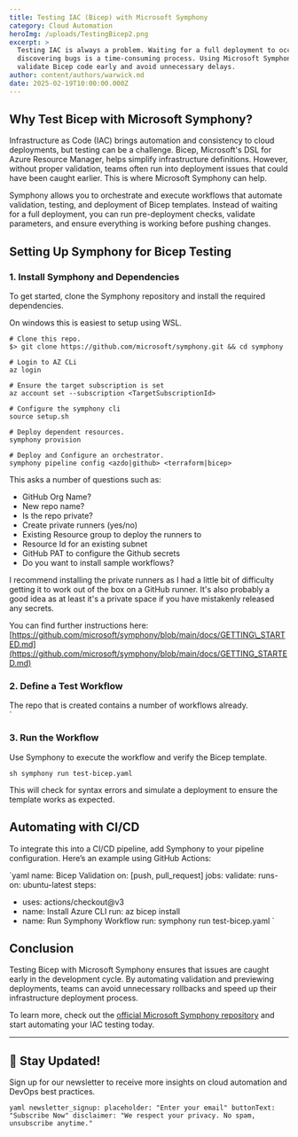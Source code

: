 ```yaml
---
title: Testing IAC (Bicep) with Microsoft Symphony
category: Cloud Automation
heroImg: /uploads/TestingBicep2.png
excerpt: >
  Testing IAC is always a problem. Waiting for a full deployment to occur before
  discovering bugs is a time-consuming process. Using Microsoft Symphony, we can
  validate Bicep code early and avoid unnecessary delays.
author: content/authors/warwick.md
date: 2025-02-19T10:00:00.000Z
---
```


## Why Test Bicep with Microsoft Symphony?

Infrastructure as Code (IAC) brings automation and consistency to cloud deployments, but testing can be a challenge. Bicep, Microsoft's DSL for Azure Resource Manager, helps simplify infrastructure definitions. However, without proper validation, teams often run into deployment issues that could have been caught earlier. This is where Microsoft Symphony can help.

Symphony allows you to orchestrate and execute workflows that automate validation, testing, and deployment of Bicep templates. Instead of waiting for a full deployment, you can run pre-deployment checks, validate parameters, and ensure everything is working before pushing changes.

## Setting Up Symphony for Bicep Testing

### 1. Install Symphony and Dependencies

To get started, clone the Symphony repository and install the required dependencies.

On windows this is easiest to setup using WSL.

```azcli
# Clone this repo.
$> git clone https://github.com/microsoft/symphony.git && cd symphony

# Login to AZ CLi
az login

# Ensure the target subscription is set
az account set --subscription <TargetSubscriptionId>

# Configure the symphony cli
source setup.sh

# Deploy dependent resources.
symphony provision

# Deploy and Configure an orchestrator.
symphony pipeline config <azdo|github> <terraform|bicep>
```

This asks a number of questions such as: 

* GitHub Org Name?
* New repo name?
* Is the repo private?
* Create private runners (yes/no)
* Existing Resource group to deploy the runners to
* Resource Id for an existing subnet
* GitHub PAT to configure the Github secrets
* Do you want to install sample workflows?

 I recommend installing the private runners as I had a little bit of difficulty getting it to work out of the box on a GitHub runner.  It's also probably a good idea as at least it's a private space if you have mistakenly released any secrets.

You can find further instructions here: [https://github.com/microsoft/symphony/blob/main/docs/GETTING\_STARTED.md](https://github.com/microsoft/symphony/blob/main/docs/GETTING_STARTED.md)

### 2. Define a Test Workflow

The repo that is created contains a number of workflows already.  
\`

### 3. Run the Workflow

Use Symphony to execute the workflow and verify the Bicep template.

`sh
symphony run test-bicep.yaml
`

This will check for syntax errors and simulate a deployment to ensure the template works as expected.

## Automating with CI/CD

To integrate this into a CI/CD pipeline, add Symphony to your pipeline configuration. Here’s an example using GitHub Actions:

\`yaml
name: Bicep Validation
on: \[push, pull\_request]
jobs:
validate:
runs-on: ubuntu-latest
steps:

* uses: actions/checkout\@v3
* name: Install Azure CLI
  run: az bicep install
* name: Run Symphony Workflow
  run: symphony run test-bicep.yaml
  \`

## Conclusion

Testing Bicep with Microsoft Symphony ensures that issues are caught early in the development cycle. By automating validation and previewing deployments, teams can avoid unnecessary rollbacks and speed up their infrastructure deployment process.

To learn more, check out the [official Microsoft Symphony repository](https://github.com/microsoft/symphony) and start automating your IAC testing today.

***

## 📩 Stay Updated!

Sign up for our newsletter to receive more insights on cloud automation and DevOps best practices.

`yaml
newsletter_signup:
  placeholder: "Enter your email"
  buttonText: "Subscribe Now"
  disclaimer: "We respect your privacy. No spam, unsubscribe anytime."
`
